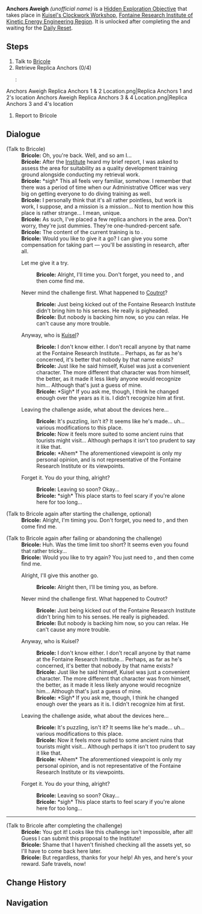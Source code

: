 {{Hidden Exploration Objectives Infobox
|image      = 
|type       = Quest-Like
|req        = [[Road to the Singularity]]
|region     = Fontaine
|area       = Fontaine Research Institute of Kinetic Energy Engineering Region
|subarea    = Kuisel's Clockwork Workshop
|loc        = [[Kuisel's Clockwork Workshop]], [[Fontaine Research Institute of Kinetic Energy Engineering Region]]
|characters = Bricole; Paimon; Traveler
|rewards    = {{Card|Adventure EXP|150}}{{Card|Mora|10,000}}{{Card|Primogem|20}}
}}
'''Anchors Aweigh''' ''(unofficial name)'' is a [[Hidden Exploration Objective]] that takes place in [[Kuisel's Clockwork Workshop]], [[Fontaine Research Institute of Kinetic Energy Engineering Region]]. It is unlocked after completing the {{Quest|Road to the Singularity}} and waiting for the [[Reset|Daily Reset]].

==Steps==
# Talk to [[Bricole]]
# Retrieve Replica Anchors (0/4)
#: <gallery>
Anchors Aweigh Replica Anchors 1 & 2 Location.png|Replica Anchors 1 and 2's location 
Anchors Aweigh Replica Anchors 3 & 4 Location.png|Replica Anchors 3 and 4's location 
</gallery>
# Report to Bricole

==Dialogue==
{{Dialogue Start}}
;(Talk to Bricole)
:'''Bricole:''' Oh, you're back. Well, and so am I...
:'''Bricole:''' After the [[Fontaine Research Institute|Institute]] heard my brief report, I was asked to assess the area for suitability as a quality development training ground alongside conducting my retrieval work.
:'''Bricole:''' *sigh* This all feels very familiar, somehow. I remember that there was a period of time when our Administrative Officer was very big on getting everyone to do diving training as well.
:'''Bricole:''' I personally think that it's all rather pointless, but work is work, I suppose, and a mission is a mission... Not to mention how this place is rather strange... I mean, unique.
:'''Bricole:''' As such, I've placed a few replica anchors in the area. Don't worry, they're just dummies. They're one-hundred-percent safe.
:'''Bricole:''' The content of the current training is to {{color|buzzword|retrieve all the anchors inside the building within the time limit}}.
:'''Bricole:''' Would you like to give it a go? I can give you some compensation for taking part &mdash; you'll be assisting in research, after all.
:{{DIcon|Quest}} Let me give it a try.
::'''Bricole:''' Alright, I'll time you. Don't forget, you need to {{color|buzzword|retrieve all the anchors inside the building within the time limit}}, and then come find me.
:{{DIcon}} Never mind the challenge first. What happened to [[Coutrot]]?
::'''Bricole:''' Just being kicked out of the Fontaine Research Institute didn't bring him to his senses. He really is pigheaded.
::'''Bricole:''' But nobody is backing him now, so you can relax. He can't cause any more trouble.
:{{DIcon}} Anyway, who is [[Kuisel]]?
::'''Bricole:''' I don't know either. I don't recall anyone by that name at the Fontaine Research Institute... Perhaps, as far as he's concerned, it's better that nobody by that name exists?
::'''Bricole:''' Just like he said himself, Kuisel was just a convenient character. The more different that character was from himself, the better, as it made it less likely anyone would recognize him... Although that's just a guess of mine.
::'''Bricole:''' *Sigh* If you ask me, though, I think he changed enough over the years as it is. I didn't recognize him at first.
:{{DIcon}} Leaving the challenge aside, what about the devices here...
::'''Bricole:''' It's puzzling, isn't it? It seems like he's made... uh... various modifications to this place.
::'''Bricole:''' Now it feels more suited to some ancient ruins that tourists might visit... Although perhaps it isn't too prudent to say it like that.
::'''Bricole:''' *Ahem* The aforementioned viewpoint is only my personal opinion, and is not representative of the Fontaine Research Institute or its viewpoints.
:{{DIcon}} Forget it. You do your thing, alright?
::'''Bricole:''' Leaving so soon? Okay...
::'''Bricole:''' *sigh* This place starts to feel scary if you're alone here for too long...

;(Talk to Bricole again after starting the challenge, optional)
:'''Bricole:''' Alright, I'm timing you. Don't forget, you need to {{color|buzzword|retrieve all the anchors inside the building within the time limit}}, and then come find me.

;(Talk to Bricole again after failing or abandoning the challenge)
:'''Bricole:''' Huh. Was the time limit too short? It seems even you found that rather tricky...
:'''Bricole:''' Would you like to try again? You just need to {{color|buzzword|retrieve all the anchors inside the building within the time limit}}, and then come find me.
:{{DIcon|Quest}} Alright, I'll give this another go.
::'''Bricole:''' Alright then, I'll be timing you, as before.
:{{DIcon}} Never mind the challenge first. What happened to Coutrot?
::'''Bricole:''' Just being kicked out of the Fontaine Research Institute didn't bring him to his senses. He really is pigheaded.
::'''Bricole:''' But nobody is backing him now, so you can relax. He can't cause any more trouble.
:{{DIcon}} Anyway, who is Kuisel?
::'''Bricole:''' I don't know either. I don't recall anyone by that name at the Fontaine Research Institute... Perhaps, as far as he's concerned, it's better that nobody by that name exists?
::'''Bricole:''' Just like he said himself, Kuisel was just a convenient character. The more different that character was from himself, the better, as it made it less likely anyone would recognize him... Although that's just a guess of mine.
::'''Bricole:''' *Sigh* If you ask me, though, I think he changed enough over the years as it is. I didn't recognize him at first.
:{{DIcon}} Leaving the challenge aside, what about the devices here...
::'''Bricole:''' It's puzzling, isn't it? It seems like he's made... uh... various modifications to this place.
::'''Bricole:''' Now it feels more suited to some ancient ruins that tourists might visit... Although perhaps it isn't too prudent to say it like that.
::'''Bricole:''' *Ahem* The aforementioned viewpoint is only my personal opinion, and is not representative of the Fontaine Research Institute or its viewpoints.
:{{DIcon}} Forget it. You do your thing, alright?
::'''Bricole:''' Leaving so soon? Okay...
::'''Bricole:''' *sigh* This place starts to feel scary if you're alone here for too long...
----
;(Talk to Bricole after completing the challenge)
:'''Bricole:''' You got it! Looks like this challenge isn't impossible, after all! Guess I can submit this proposal to the Institute!
:'''Bricole:''' Shame that I haven't finished checking all the assets yet, so I'll have to come back here later.
:'''Bricole:''' But regardless, thanks for your help! Ah yes, and here's your reward. Safe travels, now!
{{Dialogue End}}

==Change History==
{{Change History|4.1}}

==Navigation==
{{Hidden Exploration Objective Navbox|Quest-Like}}